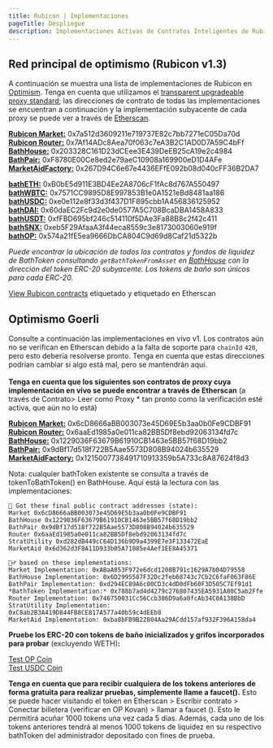 ```yaml
---
title: Rubicon | Implementaciones
pageTitle: Despliegue
description: Implementaciones Activas de Contratos Inteligentes de Rubicon
---
```


## Red principal de optimismo (Rubicon v1.3)

A continuación se muestra una lista de implementaciones de Rubicon en [Optimism](https://www.optimism.io/). Tenga en cuenta que utilizamos el [transparent upgradeable proxy standard](https://docs.openzeppelin.com/upgrades-plugins/1.x/proxies); las direcciones de contrato de todas las implementaciones se encuentran a continuación y la implementación subyacente de cada proxy se puede ver a través de [Etherscan](https://optimistic.etherscan.io/).

[**Rubicon Market:**](https://optimistic.etherscan.io/address/0x7a512d3609211e719737E82c7bb7271eC05Da70d) 0x7a512d3609211e719737E82c7bb7271eC05Da70d\
[**Rubicon Router:**](https://optimistic.etherscan.io/address/0x7Af14ADc8Aea70f063c7eA3B2C1AD0D7A59C4bFf) 0x7Af14ADc8Aea70f063c7eA3B2C1AD0D7A59C4bFf\
[**BathHouse:**](https://optimistic.etherscan.io/address/0x203328C161D23dCEee3E439DeEB25cA19e2c4984) 0x203328C161D23dCEee3E439DeEB25cA19e2c4984\
[**BathPair:**](https://optimistic.etherscan.io/address/0xF8780E00Ce8ed2e79aeC10908a169900eD1D4AFe) 0xF8780E00Ce8ed2e79aeC10908a169900eD1D4AFe\
[**MarketAidFactory:**](https://optimistic.etherscan.io/address/0x267D94C6e67e4436EFfE092b08d040cFF36B2DA7) 0x267D94C6e67e4436EFfE092b08d040cFF36B2DA7

[**bathETH:**](https://optimistic.etherscan.io/address/0xB0bE5d911E3BD4Ee2A8706cF1fAc8d767A550497) 0xB0bE5d911E3BD4Ee2A8706cF1fAc8d767A550497\
[**bathWBTC:**](https://optimistic.etherscan.io/address/0x7571CC9895D8E997853B1e0A1521eBd8481aa186) 0x7571CC9895D8E997853B1e0A1521eBd8481aa186\
[**bathUSDC:**](https://optimistic.etherscan.io/address/0xe0e112e8f33d3f437D1F895cbb1A456836125952) 0xe0e112e8f33d3f437D1F895cbb1A456836125952\
[**bathDAI:**](https://optimistic.etherscan.io/address/0x60daEC2Fc9d2e0de0577A5C708BcaDBA1458A833) 0x60daEC2Fc9d2e0de0577A5C708BcaDBA1458A833\
[**bathUSDT:**](https://optimistic.etherscan.io/address/0xfFBD695bf246c514110f5DAe3Fa88B8c2f42c411) 0xfFBD695bf246c514110f5DAe3Fa88B8c2f42c411\
[**bathSNX:**](https://optimistic.etherscan.io/address/0xeb5F29AfaaA3f44eca8559c3e8173003060e919f#) 0xeb5F29AfaaA3f44eca8559c3e8173003060e919f\
[**bathOP:**](https://optimistic.etherscan.io/address/0x574a21fE5ea9666DbCA804C9d69d8Caf21d5322b) 0x574a21fE5ea9666DbCA804C9d69d8Caf21d5322b

_Puede encontrar la ubicación de todos los contratos y fondos de liquidez de BathToken consultando `getBathTokenFromAsset` en_ [_BathHouse_](https://optimistic.etherscan.io/address/0x203328C161D23dCEee3E439DeEB25cA19e2c4984#readProxyContract) _con la dirección del token ERC-20 subyacente. Los tokens de baño son únicos para cada ERC-20._

[View Rubicon contracts](https://optimistic.etherscan.io/accounts/label/rubicon) etiquetado y etiquetado en Etherscan

## Optimismo Goerli

Consulte a continuación las implementaciones en vivo v1. Los contratos aún no se verifican en Etherscan debido a la falta de soporte para `chainId` `420`, pero esto debería resolverse pronto. Tenga en cuenta que estas direcciones podrían cambiar si algo está mal, pero se mantendrán aquí.\
\
**Tenga en cuenta que los siguientes son contratos de proxy cuya implementación en vivo se puede encontrar a través de Etherscan** (a través de Contrato> Leer como Proxy \* tan pronto como la verificación esté activa, que aún no lo está)

[**Rubicon Market:**](https://goerli-optimism.etherscan.io/address/0x6cD8666aBB003073e45D69E5b3aa0b0Fe9CDBF91) 0x6cD8666aBB003073e45D69E5b3aa0b0Fe9CDBF91\
[**Rubicon Router:**](https://goerli-optimistic.etherscan.io/address/0x6aaEd1985a0e011ca82BB5Df8ebd92063134fd7c) 0x6aaEd1985a0e011ca82BB5Df8ebd92063134fd7c\
[**BathHouse:**](https://goerli-optimistic.etherscan.io/address/0x1229036F63679B61910CB1463e5BB57f68D19bb2) 0x1229036F63679B61910CB1463e5BB57f68D19bb2\
[**BathPair:**](https://goerli-optimistic.etherscan.io/address/0x9dBf17d518f722B5Aae5573D808B94024b635529) 0x9dBf17d518f722B5Aae5573D808B94024b635529\
[**MarketAidFactory:**](https://goerli-optimism.etherscan.io/address/0x1215007738491710913359b5A733c8A87624f8d3) 0x1215007738491710913359b5A733c8A87624f8d3

Nota: cualquier bathToken existente se consulta a través de tokenToBathToken() en BathHouse. Aquí está la lectura con las implementaciones:

```
🎉 Got these final public contract addresses (state):  
Market 0x6cD8666aBB003073e45D69E5b3aa0b0Fe9CDBF91 
BathHouse 0x1229036F63679B61910CB1463e5BB57f68D19bb2 
BathPair 0x9dBf17d518f722B5Aae5573D808B94024b635529 
Router 0x6aaEd1985a0e011ca82BB5Df8ebd92063134fd7c 
StratUtility 0xd282dB449cC64D136b9D9a4399E7e3F133472EaE 
MarketAid 0x6d362d3F8A11D933b05A71085e4Aef1EE8A45371 

👯‍♂️ based on these implementations: 
Market Implementation: 0xABaA853F972e6dcd1208B791c1629A7b04D79558 
BathHouse Implementation: 0x6D2995587F32Dc2feb68743c7Cb2C6faF063F86E 
BathPair Implementation: 0xd294EC89A6c00CD3c4dD0dFb60F3D505C7Ef91d1 
*BathToken Implementation:* 0x788b7ad4d4279c276807435EA5931A80C5ab2Ffe 
Router Implementation: 0x746750031Cc56Ccb386D9a6a0fcAb34C0A138BbD 
StratUtility Implementation: 0xC8ab2B3A419D844FB8CE817A577a40b59c4dEEb8 
MarketAid Implementation: 0xba8bFB9B22804Aa29ACdd157af932F396A158da4
```

**Pruebe los ERC-20 con tokens de baño inicializados y grifos incorporados para probar** (excluyendo WETH)**:**

[Test OP Coin](https://goerli-optimism.etherscan.io/address/0xCeE7148028Ff1B08163343794E85883174a61393)\
[Test USDC Coin](https://goerli-optimism.etherscan.io/address/0x708394f89acd3e0644f774ea6c876bface70e600)

**Tenga en cuenta que para recibir cualquiera de los tokens anteriores de forma gratuita para realizar pruebas, simplemente llame a faucet().** Esto se puede hacer visitando el token en Etherscan > Escribir contrato > Conectar billetera (verificar en OP Kovan) > llamar a faucet (). Esto le permitirá acuñar 1000 tokens una vez cada 5 días. Además, cada uno de los tokens anteriores tendrá al menos 1000 tokens de liquidez en su respectivo bathToken del administrador depositado con fines de prueba.